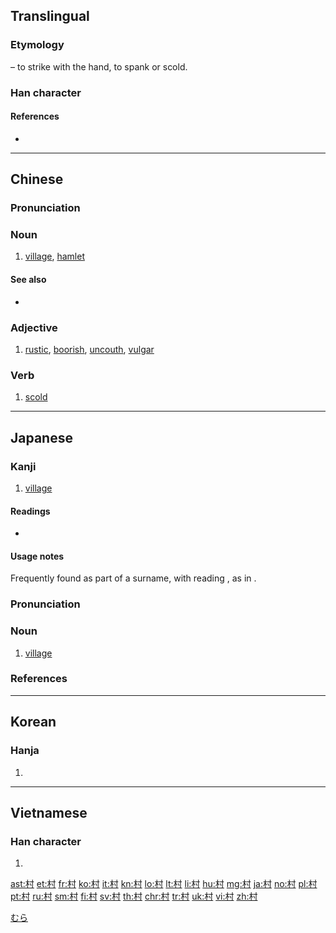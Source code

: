 {{also|材}}
==Translingual==
{{stroke order|strokes=7}}

===Etymology===
{{Han compound|寸|木|t2=hand|ls=psc|c1=p|c2=s}} – to strike with the hand, to spank or scold.

===Han character===
{{Han char|rn=75|rad=木|as=03|sn=7|four=44900|canj=DDI|ids=⿰木寸}}

====References====
* {{Han ref|kx=0511.170|dkj=14464|dj=0896.050|hdz=21158.020|uh=6751}}

----

==Chinese==
{{zh-forms}}

===Pronunciation===
{{zh-pron
|m=cūn
|c=cyun1
|h=pfs=chhûn
|mn=chhoan
|w=1tshen
|mc=y
|oc=y
|ma=y
|cat=n,adj,v}}

===Noun===
{{zh-noun}}

# [[village]], [[hamlet]]
#: {{zh-x|農村|rural area, village, countryside}}
#: {{zh-x|鄉村|rural area, village, countryside}}

====See also====
* {{zh-l|城|chéng}}

===Adjective===
{{zh-adj}}

# [[rustic]], [[boorish]], [[uncouth]], [[vulgar]] {{qualifier|attributive}}

===Verb===
{{zh-verb}}

# {{lb|zh|archaic}} [[scold]]

----

==Japanese==

===Kanji===
{{ja-kanji|grade=1|rs=木03}}

# [[village]]

====Readings====
* {{ja-readings
|goon=[[そん]] (son)
|kanon=[[そん]] (son)
|kun=[[むら]] (mura)}}

====Usage notes====
Frequently found as part of a surname, with reading {{ja-r|むら}}, as in {{ja-r|村上|^むらかみ}}.

===Pronunciation===
{{ja-kanjitab|むら|yomi=k}}
{{ja-pron|むら|accent=o|yomi=kun|acc_ref=NHK}}

===Noun===
{{ja-noun|むら}}

# [[village]]

===References===
<references />

[[Category:1000 Japanese basic words|むら]]

----

==Korean==

===Hanja===
{{ko-hanja|hangeul=촌|eumhun=마을|rv=chon|mr=ch'on|y=chon|ehrv=maeul|ehmr=maŭl|ehy=maul}}

# {{hanja form of|촌|[[village]]}}

----

==Vietnamese==

===Han character===
{{vi-hantu|[[thôn]], [[thon]], [[thun]], [[chon]], [[chôn]], [[thuôn]], [[thuốn]], [[xóm]]|rs=木03}}

# {{defn|lang=vi|sort=木03}}

[[ast:村]]
[[et:村]]
[[fr:村]]
[[ko:村]]
[[it:村]]
[[kn:村]]
[[lo:村]]
[[lt:村]]
[[li:村]]
[[hu:村]]
[[mg:村]]
[[ja:村]]
[[no:村]]
[[pl:村]]
[[pt:村]]
[[ru:村]]
[[sm:村]]
[[fi:村]]
[[sv:村]]
[[th:村]]
[[chr:村]]
[[tr:村]]
[[uk:村]]
[[vi:村]]
[[zh:村]]